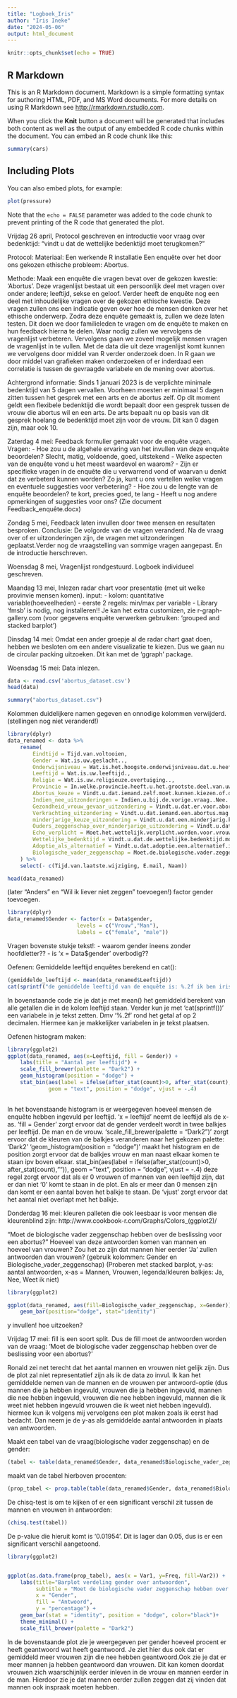 ```yaml
---
title: "Logboek_Iris"
author: "Iris Ineke"
date: "2024-05-06"
output: html_document
---
```


```r
knitr::opts_chunk$set(echo = TRUE)
```

## R Markdown

This is an R Markdown document. Markdown is a simple formatting syntax for authoring HTML, PDF, and MS Word documents. For more details on using R Markdown see <http://rmarkdown.rstudio.com>.

When you click the **Knit** button a document will be generated that includes both content as well as the output of any embedded R code chunks within the document. You can embed an R code chunk like this:

```r
summary(cars)
```

## Including Plots

You can also embed plots, for example:

```r
plot(pressure)
```

Note that the `echo = FALSE` parameter was added to the code chunk to prevent printing of the R code that generated the plot.


Vrijdag 26 april,
Protocol geschreven en introductie voor vraag over bedenktijd:
"vindt u dat de wettelijke bedenktijd moet terugkomen?"

Protocol:
Materiaal: 
Een werkende R installatie 
Een enquête over het door ons gekozen ethische probleem: Abortus.  
 
Methode: 
Maak een enquête die vragen bevat over de gekozen kwestie: ‘Abortus’. Deze vragenlijst bestaat uit een persoonlijk deel met vragen over onder andere; leeftijd, sekse en geloof. Verder heeft de enquête nog een deel met inhoudelijke vragen over de gekozen ethische kwestie. Deze vragen zullen ons een indicatie geven over hoe de mensen denken over het ethische onderwerp. Zodra deze enquête gemaakt is, zullen we deze laten testen. Dit doen we door familieleden te vragen om de enquête te maken en hun feedback hierna te delen. Waar nodig zullen we vervolgens de vragenlijst verbeteren. 
Vervolgens gaan we zoveel mogelijk mensen vragen de vragenlijst in te vullen. Met de data die uit deze vragenlijst komt kunnen we vervolgens door middel van R verder onderzoek doen. In R gaan we door middel van grafieken maken onderzoeken of er inderdaad een correlatie is tussen de gevraagde variabele en de mening over abortus. 

Achtergrond informatie:
Sinds 1 januari 2023 is de verplichte minimale bedenktijd van 5 dagen vervallen. Voorheen moesten er minimaal 5 dagen zitten tussen het gesprek met een arts en de abortus zelf. Op dit moment geldt een flexibele bedenktijd die wordt bepaalt door een gesprek tussen de vrouw die abortus wil en een arts. De arts bepaalt nu op basis van dit gesprek hoelang de bedenktijd moet zijn voor de vrouw. Dit kan 0 dagen zijn, maar ook 10.


Zaterdag 4 mei:
Feedback formulier gemaakt voor de enquête vragen.
Vragen:
- Hoe zou u de algehele ervaring van het invullen van deze enquête beoordelen?
    Slecht, matig, voldoende, goed, uitstekend
- Welke aspecten van de enquête vond u het meest waardevol en waarom?
- Zijn er specifieke vragen in de enquête die u verwarrend vond of waarvan u denkt dat ze verbeterd kunnen worden? Zo ja, kunt u ons vertellen welke vragen en eventuele suggesties voor verbetering?
- Hoe zou u de lengte van de enquête beoordelen?
    te kort, precies goed, te lang
- Heeft u nog andere opmerkingen of suggesties voor ons?
(Zie document Feedback_enquête.docx)


Zondag 5 mei,
Feedback laten invullen door twee mensen en resultaten besproken.
Conclusie:
De volgorde van de vragen veranderd. Na de vraag over of er uitzonderingen zijn, de vragen met uitzonderingen geplaatst.Verder nog de vraagstelling van sommige vragen aangepast. En de introductie herschreven.


Woensdag 8 mei,
Vragenlijst rondgestuurd. Logboek individueel geschreven.

Maandag 13 mei,
Inlezen radar chart voor presentatie (met uit welke provinvie mensen komen).
input: 
- kolom: quantitative variable(hoeveelheden)
- eerste 2 regels: min/max per variable
- Library 'fmsb' is nodig, nog installeren!!
Je kan het extra customizen, zie r-graph-gallery.com
(voor gegevens enquête verwerken gebruiken: 'grouped and stacked barplot')


Dinsdag 14 mei:
Omdat een ander groepje al de radar chart gaat doen, hebben we besloten om een andere visualizatie te kiezen. Dus we gaan nu de circular packing uitzoeken. 
Dit kan met de 'ggraph' package. 


Woensdag 15 mei:
Data inlezen.
```r
data <- read.csv('abortus_dataset.csv')
head(data)
```

```r
summary("abortus_dataset.csv")
```
Kolommen duidelijkere namen gegeven en onnodige kolommen verwijderd.
(stellingen nog niet veranderd!)
```r
library(dplyr)
data_renamed <- data %>%
    rename(
        Eindtijd = Tijd.van.voltooien,
        Gender = Wat.is.uw.geslacht..,
        Onderwijsniveau = Wat.is.het.hoogste.onderwijsniveau.dat.u.heeft.afgerond.,
        Leeftijd = Wat.is.uw.leeftijd.,
        Religie = Wat.is.uw.religieuze.overtuiging..,
        Provincie = In.welke.provincie.heeft.u.het.grootste.deel.van.uw.jeugd.doorgebracht.,
        Abortus_keuze = Vindt.u.dat.iemand.zelf.moet.kunnen.kiezen.of.die.een.abortus.wil.,
        Indien_nee_uitzonderingen = Indien.u.bij.de.vorige.vraag..Nee..heeft.ingevuld...Vindt.u.dat.er.uitzonderingen.zijn.waarin.iemand.dit.wel.zelf.moet.kunnen.kiezen.....,
        Gezondheid_vrouw_gevaar_uitzondering = Vindt.u.dat.er.voor.abortus.gekozen.mag.worden.als.de.gezondheid.van.de.vrouw.door.de.zwangerschap.in.gevaar.kan.komen.,
        Verkrachting_uitzondering = Vindt.u.dat.iemand.een.abortus.mag.als.de.zwangerschap.een.gevolg.is.van.verkrachting.,
        minderjarige_keuze_uitzondering = Vindt.u.dat.een.minderjarig.kind.de.keuze.moet.hebben.om.voor.een.abortus.te.kiezen.....,
        Ouders_zeggenschap_over_minderjarige_uitzondering = Vindt.u.dat.de.ouders.zeggenschap.moeten.hebben.over.of.hun.minderjarige.kind.wel.of.niet.voor.abortus.mag.kiezen...,
        Echo_verplicht = Moet.het.wettelijk.verplicht.worden.voor.vrouwen.die.een.abortus.willen.om.een.echo.van.de.foetus.te.zien.voordat.een.abortus.toegestaan.is.,
        Wettelijke_bedenktijd = Vindt.u.dat.de.wettelijke.bedenktijd.moet.terugkomen.,
        Adoptie_als_alternatief = Vindt.u.dat.adoptie.een.alternatief.is.voor.abortus.,
        Biologische_vader_zeggenschap = Moet.de.biologische.vader.zeggenschap.hebben.over.de.beslissing.voor.een.abortus.
    ) %>%
    select(- c(Tijd.van.laatste.wijziging, E.mail, Naam))

head(data_renamed)
```

(later "Anders" en "Wil ik liever niet zeggen" toevoegen!)
factor gender toevoegen.
```r
library(dplyr)
data_renamed$Gender <- factor(x = Data$gender, 
                      levels = c("Vrouw","Man"),
                      labels = c("female", "male"))
```
Vragen bovenste stukje tekst!:
- waarom gender ineens zonder hoofdletter??
- is 'x = Data$gender' overbodig??


Oefenen: 
Gemiddelde leeftijd enquêtes berekend en cat():
```r
(gemiddelde_leeftijd <- mean(data_renamed$Leeftijd))
cat(sprintf("de gemiddelde leeftijd van de enquête is: %.2f ik ben iris %.3f/n", gemiddelde_leeftijd, gemiddelde_leeftijd))
```
In bovenstaande code zie je dat je met mean() het gemiddeld berekent van alle getallen die in de kolom leeftijd staan.
Verder kun je met 'cat(sprintf())'  een variabele in je tekst zetten. Dmv '%.2f' rond het getal af op 2 decimalen. Hiermee kan je makkelijker variabelen in je tekst plaatsen.


Oefenen histogram maken:
```r
library(ggplot2)
ggplot(data_renamed, aes(x=Leeftijd, fill = Gender)) + 
    labs(title = "Aantal per leeftijd") +
    scale_fill_brewer(palette = "Dark2") +
    geom_histogram(position = "dodge") +
    stat_bin(aes(label = ifelse(after_stat(count)>0, after_stat(count),"")),
             geom = "text", position = "dodge", vjust = -.4)
             

```
In het bovenstaande histogram is er weergegeven hoeveel mensen de enquête hebben ingevuld per leeftijd. 
'x = leeftijd' neemt de leeftijd als de x-as.
'fill = Gender' zorgt ervoor dat de gender verdeelt wordt in twee balkjes per leeftijd. De man en de vrouw.
'scale_fill_brewer(palette = "Dark2")' zorgt ervoor dat de kleuren van de balkjes veranderen naar het gekozen palette: 'Dark2'
'geom_histogram(position = "dodge")' maakt het histogram en de position zorgt ervoor dat de balkjes vrouw en man naast elkaar komen te staan ipv boven elkaar. 
stat_bin(aes(label = ifelse(after_stat(count)>0, after_stat(count),"")),
             geom = "text", position = "dodge", vjust = -.4)
deze regel zorgt ervoor dat als er 0 vrouwen of mannen van een leeftijd zijn, dat er dan niet '0' komt te staan in de plot. En als er meer dan 0 mensen zijn dan komt er een aantal boven het balkje te staan.
De 'vjust' zorgt ervoor dat het aantal niet overlapt met het balkje. 


Donderdag 16 mei:
kleuren palleten die ook leesbaar is voor mensen die kleurenblind zijn: 
http://www.cookbook-r.com/Graphs/Colors_(ggplot2)/

"Moet de biologische vader zeggenschap hebben over de beslissing voor een abortus?"
Hoeveel van deze antwoorden komen van mannen en hoeveel van vrouwen? Zou het zo zijn dat mannen hier eerder 'Ja' zullen antwoorden dan vrouwen?
(gebruik kolommen: Gender en Biologische_vader_zeggenschap)
(Proberen met stacked barplot, y-as: aantal antwoorden, x-as = Mannen, Vrouwen, legenda/kleuren balkjes: Ja, Nee, Weet ik niet)


```r
library(ggplot2)

ggplot(data_renamed, aes(fill=Biologische_vader_zeggenschap, x=Gender)) + 
    geom_bar(position="dodge", stat="identity")
```
y invullen! hoe uitzoeken?


Vrijdag 17 mei:
fill is een soort split. Dus de fill moet de antwoorden worden van de vraag: 
'Moet de biologische vader zeggenschap hebben over de beslissing voor een abortus?'

Ronald zei net terecht dat het aantal mannen en vrouwen niet gelijk zijn. Dus de plot zal niet representatief zijn als ik de data zo invul. Ik kan het gemiddelde nemen van de mannen en de vrouwen per antwoord-optie
(dus mannen die ja hebben ingevuld,
vrouwen die ja hebben ingevuld,
mannen die nee hebben ingevuld,
vrouwen die nee hebben ingevuld,
mannen die ik weet niet hebben ingevuld
vrouwen die ik weet niet hebben ingevuld).
hiermee kun ik volgens mij vervolgens een plot maken zoals ik eerst had bedacht. Dan neem je de y-as als gemiddelde aantal antwoorden in plaats van antwoorden.


Maakt een tabel van de vraag(biologische vader zeggenschap) en de gender:
```r
(tabel <- table(data_renamed$Gender, data_renamed$Biologische_vader_zeggenschap))
```
maakt van de tabel hierboven procenten:
```r
(prop_tabel <- prop.table(table(data_renamed$Gender, data_renamed$Biologische_vader_zeggenschap)))
```
De chisq-test is om te kijken of er een significant verschil zit tussen de mannen en vrouwen in antwoorden:
```r
(chisq.test(tabel))
```
De p-value die hieruit komt is '0.01954'. Dit is lager dan 0.05, dus is er een significant verschil aangetoond. 
```r
library(ggplot2)


ggplot(as.data.frame(prop_tabel), aes(x = Var1, y=Freq, fill=Var2)) +
    labs(title="Barplot verdeling gender over antwoorden",
         subtitle = "Moet de biologische vader zeggenschap hebben over de beslissing voor een abortus?",
         x = "Gender",
         fill = "Antwoord",
         y = "percentage") +
    geom_bar(stat = "identity", position = "dodge", color="black")+
    theme_minimal() +
    scale_fill_brewer(palette = "Dark2")

```
In de bovenstaande plot zie je weergegeven per gender hoeveel procent er heeft geantwoord wat heeft geantwoord. Je ziet hier dus ook dat er gemiddeld meer vrouwen zijn die nee hebben geantwoord.Ook zie je dat er meer mannen ja hebben geantwoord dan vrouwen. Dit kan komen doordat vrouwen zich waarschijnlijk eerder inleven in de vrouw en mannen eerder in de man. Hierdoor zie je dat mannen eerder zullen zeggen dat zij vinden dat mannen ook inspraak moeten hebben.  
